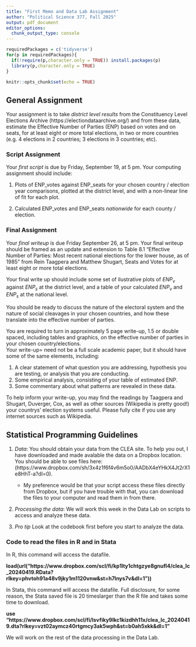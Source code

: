 ```yaml
---
title: "First Memo and Data Lab Assignment"
author: "Political Science 377, Fall 2025"
output: pdf_document
editor_options: 
  chunk_output_type: console
---
```


```r

requiredPackages = c('tidyverse')
for(p in requiredPackages){
  if(!require(p,character.only = TRUE)) install.packages(p)
  library(p,character.only = TRUE)
}

knitr::opts_chunk$set(echo = TRUE)


```

## General Assignment

Your assignment is to take *district level results* from the 
Constituency Level Elections Archive (https://electiondataarchive.org/) and from these data, estimate the Effective Number of Parties (ENP) based on votes and on seats, for at least eight or more total elections, in two or more countries (e.g. 4 elections in 2 countries; 3 elections in 3 countries; etc). 

### Script Assignment

Your _first script_ is due by Friday, September 19, at 5 pm. Your computing assignment should include:

1. Plots of ENP_votes against ENP_seats for your chosen country / election year comparisons, plotted at the district level, and with a non-linear line of fit for each plot. 

2. Calculated ENP_votes and ENP_seats _nationwide_ for each county / election. 

### Final Assignment

Your _final writeup_ is due Friday September 26, at 5 pm. Your final writeup should be framed as an update and extension to Table 8.1 “Effective Number of Parties: Most recent national elections for the lower house, as of 1985” from Rein Taagpera and Matthew Shugart, Seats and Votes for at least eight or more total elections. 

Your final write up should include some set of ilustrative plots of $ENP_{v}$ against $ENP_{s}$ at the district level, and a table of your calculated $ENP_{v}$ and $ENP_{s}$ at the national level. 

You should be ready to discuss the nature of the electoral system and the nature of social cleavages in your chosen countries, and how these translate into the effective number of parties.

You are required to turn in approximately 5 page write-up, 1.5 or double spaced, including tables and graphics, on the effective number of parties in your chosen country/elections.  
Your write-up= need not be a full scale academic paper, but it should have some of the same elements, including:

1.	A clear statement of what question you are addressing, hypothesis you are testing, or analysis that you are conducting.
2.	Some empirical analysis, consisting of your table of estimated ENP.
3.	Some commentary about what patterns are revealed in these data. 

To help inform your write-up, you may find the readings by 
Taagpera and Shugart, Duverger, Cox, as well as other sources
(Wikipedia is pretty good!) 
your countrys' election systems useful. Please fully cite if you
use any internet sources such as Wikipedia.

## Statistical Programming Guidelines

1. *Data*: You should obtain your data from the CLEA site. To help
you out, I have downloaded and made avalable the data on a Dropbox
location. You should be able to see files here: 
(https://www.dropbox.com/sh/3x4z1f6f4v6m5o0/AADbX4eYHkX4Jt2rX1e8HhT-a?dl=0). 
   - My preference would be that your script access these files directly from Dropbox, but if you have trouble with that, you can download the files to your computer and read them in from there.

2. *Processing the data*: We will work this week in the Data Lab
on scripts to access and analyze these data. 

3. *Pro tip* Look at the codebook first before you start to analyze
the data. 

### Code to read the files in R and in Stata

In R, this command will access the datafile. 

**load(url("https://www.dropbox.com/scl/fi/kp1lty1chtgzye8gnufl4/clea_lc_20240419.RData?rlkey=phvtoh91a48v9jky1m1120vnw&st=h7lnys7v&dl=1"))**

In Stata, this command will access the datafile. Full
disclosure, for some reason, the Stata saved file is 20 timeslarger than the R file and takes some time
to download. 

**use "https://www.dropbox.com/scl/fi/lsvfiky9lkc1kizdhh11x/clea_lc_20240419.dta?rlkey=vzt02aymcz40rtgmcy3ak5wph&st=b0ah5xkk&dl=1" **

We will work on the rest of the data processing in the Data Lab.




